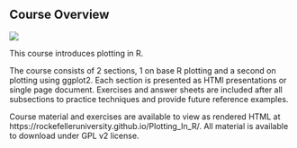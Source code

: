 ## Course Overview


[<img src="https://github.com/RockefellerUniversity/Intro_To_R_1Day/workflows/R-CMD-check-bioc/badge.svg">](https://github.com/RockefellerUniversity/Intro_To_R_1Day/actions?query=workflow%3AR-CMD-check-bioc)


This course introduces plotting in R.

The course consists of 2 sections, 1 on base R plotting and a second on plotting using ggplot2.
Each section is presented as HTMl presentations or single page document. Exercises and answer sheets are included after all subsections to practice techniques and provide future reference examples.

Course material and exercises are available to view as rendered HTML at https://rockefelleruniversity.github.io/Plotting_In_R/.
All material is available to download under GPL v2 license.
